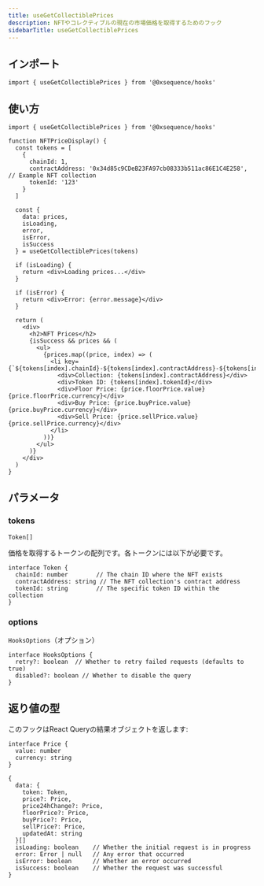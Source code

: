 ```yaml
---
title: useGetCollectiblePrices
description: NFTやコレクティブルの現在の市場価格を取得するためのフック
sidebarTitle: useGetCollectiblePrices
---
```


## インポート

```tsx
import { useGetCollectiblePrices } from '@0xsequence/hooks'
```

## 使い方

```tsx
import { useGetCollectiblePrices } from '@0xsequence/hooks'

function NFTPriceDisplay() {
  const tokens = [
    {
      chainId: 1,
      contractAddress: '0x34d85c9CDeB23FA97cb08333b511ac86E1C4E258', // Example NFT collection
      tokenId: '123'
    }
  ]
  
  const { 
    data: prices, 
    isLoading, 
    error,
    isError,
    isSuccess 
  } = useGetCollectiblePrices(tokens)
  
  if (isLoading) {
    return <div>Loading prices...</div>
  }
  
  if (isError) {
    return <div>Error: {error.message}</div>
  }
  
  return (
    <div>
      <h2>NFT Prices</h2>
      {isSuccess && prices && (
        <ul>
          {prices.map((price, index) => (
            <li key={`${tokens[index].chainId}-${tokens[index].contractAddress}-${tokens[index].tokenId}`}>
              <div>Collection: {tokens[index].contractAddress}</div>
              <div>Token ID: {tokens[index].tokenId}</div>
              <div>Floor Price: {price.floorPrice.value} {price.floorPrice.currency}</div>
              <div>Buy Price: {price.buyPrice.value} {price.buyPrice.currency}</div>
              <div>Sell Price: {price.sellPrice.value} {price.sellPrice.currency}</div>
            </li>
          ))}
        </ul>
      )}
    </div>
  )
}
```

## パラメータ

### tokens
`Token[]`

価格を取得するトークンの配列です。各トークンには以下が必要です。

```tsx
interface Token {
  chainId: number        // The chain ID where the NFT exists
  contractAddress: string // The NFT collection's contract address
  tokenId: string        // The specific token ID within the collection
}
```

### options
`HooksOptions`（オプション）

```tsx
interface HooksOptions {
  retry?: boolean  // Whether to retry failed requests (defaults to true)
  disabled?: boolean // Whether to disable the query
}
```

## 返り値の型
このフックはReact Queryの結果オブジェクトを返します:

```tsx
interface Price {
  value: number
  currency: string
}

{
  data: {
    token: Token,
    price?: Price,
    price24hChange?: Price,
    floorPrice?: Price,
    buyPrice?: Price,
    sellPrice?: Price,
    updatedAt: string
  }[]
  isLoading: boolean    // Whether the initial request is in progress
  error: Error | null   // Any error that occurred
  isError: boolean      // Whether an error occurred
  isSuccess: boolean    // Whether the request was successful
}
```